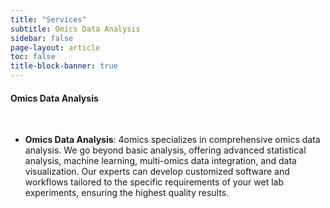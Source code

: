 ```yaml
---
title: "Services"
subtitle: Omics Data Analysis
sidebar: false
page-layout: article
toc: false
title-block-banner: true
---
```


::: column-page

#### Omics Data Analysis

<br>

- **Omics Data Analysis**: 4omics specializes in comprehensive omics data analysis. We go beyond basic analysis, offering advanced statistical analysis, machine learning, multi-omics data integration, and data visualization. Our experts can develop customized software and workflows tailored to the specific requirements of your wet lab experiments, ensuring the highest quality results.


:::
